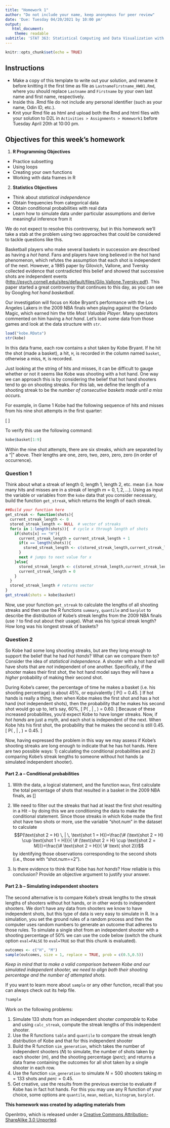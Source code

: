 ```yaml
---
title: "Homework 1"
author: "Do not include your name, keep anonymous for peer review"
date: 'Due: Tuesday 04/20/2021 by 10:00 pm'
output:
   html_document:
    theme: readable
subtitle: 'STAT 363: Statistical Computing and Data Visualization with R'
---
```


```r
knitr::opts_chunk$set(echo = TRUE)
```

## Instructions

- Make a copy of this template to write out your solution, and rename it before  knitting it the first time as file as `LastnameFirstname_HW01.Rmd`, where you should replace `Lastname` and `Firstname` by your own last name and first name, respectively.
- Inside this .Rmd file do not include any personal identifier (such as your name, Odin ID, etc.). 
- Knit your Rmd file as html and upload both the Rmd and html files with your solution to D2L in `Activities > Assignments > Homework1` before Tuesday April 20th at 10:00 pm.


## Objectives for this week's homework

1. **R Programming Objectives**
 - Practice subsetting
 - Using loops
 - Creating your own functions
 - Working with data frames in R
2. **Statistics Objectives **
 - Think about *statistical independence*
 - Obtain frequencies from categorical data
 - Obtain conditional probabilities with real data
 - Learn how to simulate data under particular assumptions and derive meaningful inference from it



We do not expect to resolve this controversy, but in this homework we'll take a stab at the problem using two approaches that could be considered to tackle questions like this. 

Basketball players who make several baskets in succession are described as having a *hot hand*. Fans and players have long believed in the hot hand phenomenon, which refutes the assumption that each shot is independent of the next. However, a 1985 paper by Gilovich, Vallone, and Tversky collected evidence that contradicted this belief and showed that successive shots are independent events ([http://psych.cornell.edu/sites/default/files/Gilo.Vallone.Tversky.pdf](http://psych.cornell.edu/sites/default/files/Gilo.Vallone.Tversky.pdf)). This paper started a great controversy that continues to this day, as you can see by Googling *hot hand basketball*.

Our investigation will focus on Kobe Bryant's performance with the Los Angeles Lakers in the 2009 NBA finals when playing against the Orlando Magic, which earned him the title *Most Valuable Player*.  Many spectators commented on him having a *hot hand*. Let's load some data from those games and look at the data structure with `str`.

<div style="small">
```r
load("kobe.RData")
str(kobe)
```
</div>

In this data frame, each row contains a shot taken by Kobe Bryant. If he hit the shot (made a basket), a hit, `H`, is recorded in the column named `basket`, otherwise a miss, `M`, is recorded.

Just looking at the string of hits and misses, it can be difficult to gauge whether or not it seems like Kobe was shooting with a hot hand. One way we can approach this is by considering the belief that hot hand shooters tend to go on shooting streaks. For this lab, we define the length of a shooting streak to be the *number of consecutive baskets made until a miss occurs*.

For example, in Game 1 Kobe had the following sequence of hits and misses from 
his nine shot attempts in the first quarter:

\[ \text{H M | M | H H M | M | M | M} \]

To verify this use the following command:

```r
kobe$basket[1:9]
```

Within the nine shot attempts, there are six streaks, which are separated by a "|" above. Their lengths are one, zero, two, zero, zero, zero (in order of occurrence).

### Question 1

Think about what a streak of length 0, length 1, length 2, etc. mean (i.e. how many hits and misses are in a streak of length $m=0,1,2,\ldots$). Using as input the variable or variables from the `kobe` data that you consider necessary, build the function `get_streak`, which returns the length of each streak. 

```r
##Build your function here
get_streak <- function(shots){
  current_streak_length <- 0
  stored_streak_length <- NULL  # vector of streaks 
  for(x in 1:length(shots)){  # cycle x through length of shots
    if(shots[x] == "H"){
      current_streak_length = current_streak_length + 1
      if(x == length(shots)){
        stored_streak_length <- c(stored_streak_length,current_streak_length)
      } 
      next # jumps to next value for x
    }else{
      stored_streak_length <- c(stored_streak_length,current_streak_length) #updating latest streak to vector 
      current_streak_length = 0
    }
  } 
  stored_streak_length # returns vector 
} 
get_streak(shots = kobe$basket)
```


Now, use your function `get_streak` to calculate the lengths of all shooting streaks and then use the R functions `summary`, `quantile` and `barplot` to describe the distribution of Kobe's streak lengths from the 2009 NBA finals (use `?` to find out about their usage). What was his typical streak length? How long was his longest streak of baskets?

### Question 2

So Kobe had some long shooting streaks, but are they long enough to support the belief that he had *hot hands*? What can we compare them to? Consider the idea of *statistical independence*. A shooter with a hot hand will have shots that are *not* independent of one  another. Specifically, if the shooter makes their first shot, the hot hand model says they will have a *higher* probability of making their second shot. 

During Kobe's career, the percentage of time he makes a basket (i.e. his shooting percentage) is about 45%, or equivalently  \[ P(\text{shot 1 = H}) = 0.45. \] If hot hands is really a thing, then when Kobe makes the first shot and has a hot hand (*not* independent shots), then  the probability that he makes his second shot would go up to, let's say, 60%,  \[ P(\text{shot 2 = H} \, | \, \text{shot 1 = H}) = 0.60. \] Because of these increased probabilites, you'd expect Kobe to have longer streaks. Now, if *hot hands* are just a myth, and each shot is independent of the next. When Kobe hits his first shot, the probability that he makes the second is still 0.45. \[ P(\text{shot 2 = H} \, | \, \text{shot 1 = H}) = 0.45. \] 

Now, having expressed the problem in this way we may assess if Kobe's shooting streaks are long enough to indicate that he has hot hands.  Here are two possible ways: 1) calculating the conditional probabilities and  2) comparing Kobe's streak lengths to someone without hot hands (a simulated independent shooter). 

#### Part 2.a -- Conditional probabilities 

1. With the data, a logical statement, and the function `mean`, first calculate the total percentage of shots that resulted in a basket in the 2009 NBA finals, as \[\frac{\#\text{ hits}}{\text{total shots}}\] 
2. We need to filter out the streaks that had at least the first shot resulting in a Hit -- by doing this we are conditioning the data to make the conditional statement. Since those streaks in which Kobe made the first shot have two shots or more, use the variable "shot.num" in the dataset to calculate $$P(\text{shot 2 = H} \, | \, \text{shot 1 = H})=\frac{\# (\text{shot 2 = H} \cup \text{shot 1 = H)}}{ \# (\text{shot 2 = H} \cup \text{shot 2 = M})}=\frac{\# \text{shot 2 = H}}{ \# \text{ shot 2}}$$ by identifying those observations corresponding to the second shots (i.e., those with "shot.num==2").

3. Is there evidence to think that Kobe has *hot hands*?  How reliable is this conclusion? Provide an objective argument to justify your answer.

#### Part 2.b -- Simulating independent shooters


The second alternative is to compare Kobe's streak lengths to the streak lengths of shooters without hot hands, or in other words to independent shooters. We don't have any data from shooters we know to have independent shots, but this type of data is very easy to simulate in R. In a simulation, you set the ground rules of a random process and then the computer uses random numbers to generate an outcome that adheres to those rules.  To simulate a single shot from an independent shooter with a shooting percentage of 50% we can use the code below (switch the chunk option `eval=FALSE` to `eval=TRUE` so that this chunk is evaluated). 

```r
outcomes <- c("H", "M")
sample(outcomes, size = 1, replace = TRUE, prob = c(0.5,0.5))
```

*Keep in mind that to make a valid comparison between Kobe and our simulated independent shooter, we need to align both their shooting percentage and the number of attempted shots.*

If you want to learn more about `sample` or any other function, recall that you 
can always check out its help file.

```r
?sample
```

Work on the following problems:

1. Simulate 133 shots from an independent shooter *comparable* to Kobe and using `calc_streak`, compute the streak lengths of this independent shooter.
2. Use the R functions `table` and `quantile` to compare the streak length distribution of Kobe and that for this independent shooter
3. Build the R function `sim_generation`, which takes the number of independent shooters ($N$) to simulate, the number of shots taken by each shooter ($m$), and the shooting percentage ($perc$); and returns a data frame containing the outcomes for all shot taken by a single shooter in each row.  
4. Use the function `sim_generation` to simulate $N=500$ shooters taking $m=133$ shots and $perc=0.45$. 
5. Get creative, use the results from the previous exercise to evaluate if Kobe has in fact hot hands.  For this you may use any R function of your choice, some options are `quantile`, `mean`, `median`, `histogram`, `barplot`.

**This homework was created by adapting materials from**

<div id="license">
OpenIntro, which is released under a [Creative Commons Attribution-ShareAlike 3.0 Unported](http://creativecommons.org/licenses/by-sa/3.0).
</div>